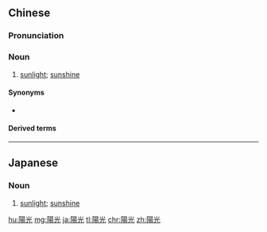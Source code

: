 {{also|阳光}}
==Chinese==
{{zh-forms|s=阳光}}

===Pronunciation===
{{zh-pron
|m=yángguāng
|c=joeng4 gwong1
|mn=qz,xm:iông-kong/zz:iâng-kong
|cat=n
}}

===Noun===
{{zh-noun}}

# [[sunlight]]; [[sunshine]]

====Synonyms====
* {{zh-l|日光}}

====Derived terms====
{{zh-der|陽光普照}}

{{zh-cat|Elementary}}

----

==Japanese==
{{ja-kanjitab|よう|こう|yomi=on}}

===Noun===
{{ja-noun|ようこう}}

# [[sunlight]]; [[sunshine]]

[[hu:陽光]]
[[mg:陽光]]
[[ja:陽光]]
[[tl:陽光]]
[[chr:陽光]]
[[zh:陽光]]
